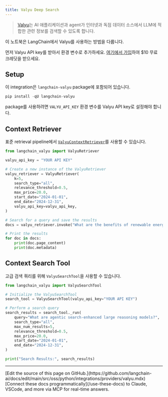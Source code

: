 ```yaml
---
title: Valyu Deep Search
---
```


>[Valyu](https://www.valyu.network/)는 AI 애플리케이션과 agent가 인터넷과 독점 데이터 소스에서 LLM에 적합한 관련 정보를 검색할 수 있도록 합니다.

이 노트북은 LangChain에서 Valyu를 사용하는 방법을 다룹니다.

먼저 Valyu API key를 받아서 환경 변수로 추가하세요. [여기에서 가입](https://platform.valyu.network/)하여 $10 무료 크레딧을 받으세요.

## Setup

이 integration은 `langchain-valyu` package에 포함되어 있습니다.

```python
pip install -qU langchain-valyu
```

package를 사용하려면 `VALYU_API_KEY` 환경 변수를 Valyu API key로 설정해야 합니다.

## Context Retriever

표준 retrieval pipeline에서 [`ValyuContextRetriever`](https://pypi.org/project/langchain-valyu/)를 사용할 수 있습니다.

```python
from langchain_valyu import ValyuRetriever

valyu_api_key = "YOUR API KEY"

# Create a new instance of the ValyuRetriever
valyu_retriever = ValyuRetriever(
    k=5,
    search_type="all",
    relevance_threshold=0.5,
    max_price=20.0,
    start_date="2024-01-01",
    end_date="2024-12-31",
    valyu_api_key=valyu_api_key,
)

# Search for a query and save the results
docs = valyu_retriever.invoke("What are the benefits of renewable energy?")

# Print the results
for doc in docs:
    print(doc.page_content)
    print(doc.metadata)
```

## Context Search Tool

고급 검색 쿼리를 위해 `ValyuSearchTool`을 사용할 수 있습니다.

```python
from langchain_valyu import ValyuSearchTool

# Initialize the ValyuSearchTool
search_tool = ValyuSearchTool(valyu_api_key="YOUR API KEY")

# Perform a search query
search_results = search_tool._run(
    query="What are agentic search-enhanced large reasoning models?",
    search_type="all",
    max_num_results=5,
    relevance_threshold=0.5,
    max_price=20.0,
    start_date="2024-01-01",
    end_date="2024-12-31",
)

print("Search Results:", search_results)
```

---

<Callout icon="pen-to-square" iconType="regular">
    [Edit the source of this page on GitHub.](https://github.com/langchain-ai/docs/edit/main/src/oss/python/integrations/providers/valyu.mdx)
</Callout>
<Tip icon="terminal" iconType="regular">
    [Connect these docs programmatically](/use-these-docs) to Claude, VSCode, and more via MCP for    real-time answers.
</Tip>
